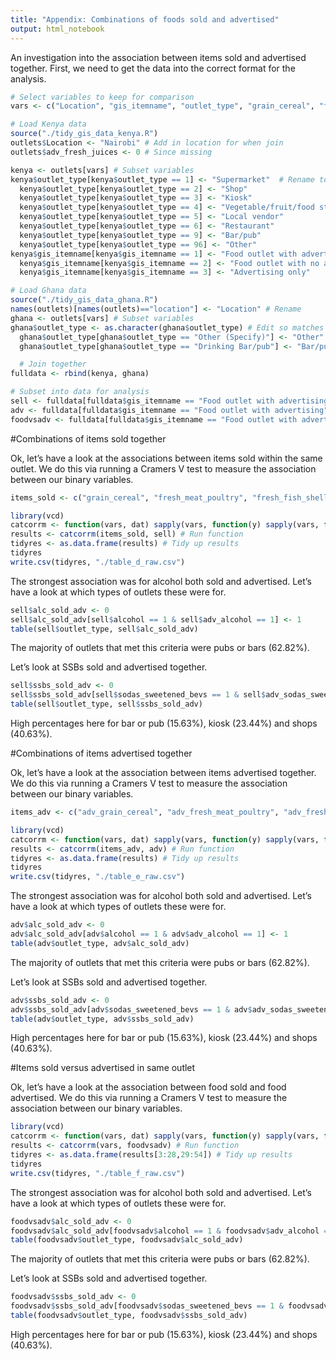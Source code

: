 ```yaml
---
title: "Appendix: Combinations of foods sold and advertised"
output: html_notebook
---
```


An investigation into the association between items sold and advertised together. First, we need to get the data into the correct format for the analysis.

```r
# Select variables to keep for comparison
vars <- c("Location", "gis_itemname", "outlet_type", "grain_cereal", "fresh_meat_poultry", "fresh_fish_shellfish", "procssd_fried_meat_poultry", "procssd_fried_fish", "trad_mixed_dishes", "modern_mixed_dishes", "soups_stews", "legumes_pulses", "fried_roots_tubers_plntn_pots", "nonfried_roots_tubers_plntn_pots", "fruits", "vegetables", "milk", "cakes_sweets", "savoury_snacks_pies", "sodas_sweetened_bevs", "sugar_sweet_spreads", "condiments", "fresh_juices", "tea_coffee", "alcohol", "nuts_seeds", "fats_oils", "eggs", "other", "adv_grain_cereal", "adv_fresh_meat_poultry", "adv_fresh_fish_shellfish", "adv_procssd_fried_meat_poultry", "adv_procssd_fried_fish", "adv_trad_mixed_dishes", "adv_modern_mixed_dishes", "adv_fried_roots_tubers_plntn_pots", "adv_nonfried_roots_tubers_plntn_pots", "adv_fruits", "adv_vegetables", "adv_cakes_sweets", "adv_savoury_snacks_pies", "adv_milk", "adv_fresh_juices", "adv_alcohol", "adv_sugar_sweet_spreads", "adv_sodas_sweetened_bevs", "adv_tea_coffee", "adv_fats_oils", "adv_nuts_seeds", "adv_legumes_pulses", "adv_soups_stews", "adv_eggs", "adv_condiments", "adv_other")

# Load Kenya data
source("./tidy_gis_data_kenya.R")
outlets$Location <- "Nairobi" # Add in location for when join
outlets$adv_fresh_juices <- 0 # Since missing

kenya <- outlets[vars] # Subset variables
kenya$outlet_type[kenya$outlet_type == 1] <- "Supermarket"  # Rename to match Ghana data
  kenya$outlet_type[kenya$outlet_type == 2] <- "Shop"
  kenya$outlet_type[kenya$outlet_type == 3] <- "Kiosk"
  kenya$outlet_type[kenya$outlet_type == 4] <- "Vegetable/fruit/food stand/table top"
  kenya$outlet_type[kenya$outlet_type == 5] <- "Local vendor"
  kenya$outlet_type[kenya$outlet_type == 6] <- "Restaurant"
  kenya$outlet_type[kenya$outlet_type == 9] <- "Bar/pub"
  kenya$outlet_type[kenya$outlet_type == 96] <- "Other"
kenya$gis_itemname[kenya$gis_itemname == 1] <- "Food outlet with advertising" # Rename to match Ghana data
  kenya$gis_itemname[kenya$gis_itemname == 2] <- "Food outlet with no advertising"
  kenya$gis_itemname[kenya$gis_itemname == 3] <- "Advertising only"

# Load Ghana data
source("./tidy_gis_data_ghana.R")
names(outlets)[names(outlets)=="location"] <- "Location" # Rename
ghana <- outlets[vars] # Subset variables
ghana$outlet_type <- as.character(ghana$outlet_type) # Edit so matches Kenya data
  ghana$outlet_type[ghana$outlet_type == "Other (Specify)"] <- "Other" # Rename
  ghana$outlet_type[ghana$outlet_type == "Drinking Bar/pub"] <- "Bar/pub" # Rename

  # Join together
fulldata <- rbind(kenya, ghana)

# Subset into data for analysis
sell <- fulldata[fulldata$gis_itemname == "Food outlet with advertising" | fulldata$gis_itemname == "Food outlet with no advertising",] # Keep only outlets selling foods
adv <- fulldata[fulldata$gis_itemname == "Food outlet with advertising" | fulldata$gis_itemname == "Advertising only",] # Keep only outlets had adverts
foodvsadv <- fulldata[fulldata$gis_itemname == "Food outlet with advertising",] # Keep only outlets that sold and had adverts

```

#Combinations of items sold together

Ok, let's have a look at the associations between items sold within the same outlet. We do this via running a Cramers V test to measure the association between our binary variables.

```r
items_sold <- c("grain_cereal", "fresh_meat_poultry", "fresh_fish_shellfish", "procssd_fried_meat_poultry", "procssd_fried_fish", "trad_mixed_dishes", "modern_mixed_dishes", "soups_stews", "legumes_pulses", "fried_roots_tubers_plntn_pots", "nonfried_roots_tubers_plntn_pots", "fruits", "vegetables", "milk", "cakes_sweets", "savoury_snacks_pies", "sodas_sweetened_bevs", "sugar_sweet_spreads", "condiments", "fresh_juices", "tea_coffee", "alcohol", "nuts_seeds", "fats_oils", "eggs", "other")

library(vcd)
catcorrm <- function(vars, dat) sapply(vars, function(y) sapply(vars, function(x) assocstats(table(dat[,x], dat[,y]))$cramer)) # Calcuate function to run on all combinations of variables
results <- catcorrm(items_sold, sell) # Run function
tidyres <- as.data.frame(results) # Tidy up results
tidyres
write.csv(tidyres, "./table_d_raw.csv")

```

The strongest association was for alcohol both sold and advertised. Let's have a look at which types of outlets these were for.

```r

sell$alc_sold_adv <- 0
sell$alc_sold_adv[sell$alcohol == 1 & sell$adv_alcohol == 1] <- 1
table(sell$outlet_type, sell$alc_sold_adv)

```

The majority of outlets that met this criteria were pubs or bars (62.82%). 

Let's look at SSBs sold and advertised together.

```r

sell$ssbs_sold_adv <- 0
sell$ssbs_sold_adv[sell$sodas_sweetened_bevs == 1 & sell$adv_sodas_sweetened_bevs == 1] <- 1
table(sell$outlet_type, sell$ssbs_sold_adv)

```

High percentages here for bar or pub (15.63%), kiosk (23.44%) and shops (40.63%).

#Combinations of items advertised together

Ok, let's have a look at the association between items advertised together. We do this via running a Cramers V test to measure the association between our binary variables.

```r
items_adv <- c("adv_grain_cereal", "adv_fresh_meat_poultry", "adv_fresh_fish_shellfish", "adv_procssd_fried_meat_poultry", "adv_procssd_fried_fish", "adv_trad_mixed_dishes", "adv_modern_mixed_dishes", "adv_fried_roots_tubers_plntn_pots", "adv_nonfried_roots_tubers_plntn_pots", "adv_fruits", "adv_vegetables", "adv_cakes_sweets", "adv_savoury_snacks_pies", "adv_milk", "adv_fresh_juices", "adv_alcohol", "adv_sugar_sweet_spreads", "adv_sodas_sweetened_bevs", "adv_tea_coffee", "adv_fats_oils", "adv_nuts_seeds", "adv_legumes_pulses", "adv_soups_stews", "adv_eggs", "adv_condiments", "adv_other")

library(vcd)
catcorrm <- function(vars, dat) sapply(vars, function(y) sapply(vars, function(x) assocstats(table(dat[,x], dat[,y]))$cramer)) # Calcuate function to run on all combinations of variables
results <- catcorrm(items_adv, adv) # Run function
tidyres <- as.data.frame(results) # Tidy up results
tidyres
write.csv(tidyres, "./table_e_raw.csv")

```

The strongest association was for alcohol both sold and advertised. Let's have a look at which types of outlets these were for.

```r

adv$alc_sold_adv <- 0
adv$alc_sold_adv[adv$alcohol == 1 & adv$adv_alcohol == 1] <- 1
table(adv$outlet_type, adv$alc_sold_adv)

```

The majority of outlets that met this criteria were pubs or bars (62.82%). 

Let's look at SSBs sold and advertised together.

```r

adv$ssbs_sold_adv <- 0
adv$ssbs_sold_adv[adv$sodas_sweetened_bevs == 1 & adv$adv_sodas_sweetened_bevs == 1] <- 1
table(adv$outlet_type, adv$ssbs_sold_adv)

```

High percentages here for bar or pub (15.63%), kiosk (23.44%) and shops (40.63%).

#Items sold versus advertised in same outlet

Ok, let's have a look at the association between food sold and food advertised. We do this via running a Cramers V test to measure the association between our binary variables.

```r

library(vcd)
catcorrm <- function(vars, dat) sapply(vars, function(y) sapply(vars, function(x) assocstats(table(dat[,x], dat[,y]))$cramer)) # Calcuate function to run on all combinations of variables
results <- catcorrm(vars, foodvsadv) # Run function
tidyres <- as.data.frame(results[3:28,29:54]) # Tidy up results
tidyres
write.csv(tidyres, "./table_f_raw.csv")

```

The strongest association was for alcohol both sold and advertised. Let's have a look at which types of outlets these were for.

```r

foodvsadv$alc_sold_adv <- 0
foodvsadv$alc_sold_adv[foodvsadv$alcohol == 1 & foodvsadv$adv_alcohol == 1] <- 1
table(foodvsadv$outlet_type, foodvsadv$alc_sold_adv)

```

The majority of outlets that met this criteria were pubs or bars (62.82%). 

Let's look at SSBs sold and advertised together.

```r

foodvsadv$ssbs_sold_adv <- 0
foodvsadv$ssbs_sold_adv[foodvsadv$sodas_sweetened_bevs == 1 & foodvsadv$adv_sodas_sweetened_bevs == 1] <- 1
table(foodvsadv$outlet_type, foodvsadv$ssbs_sold_adv)

```

High percentages here for bar or pub (15.63%), kiosk (23.44%) and shops (40.63%).

